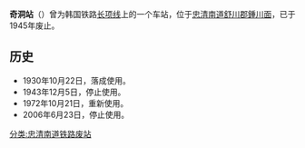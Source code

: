 {{expand|time=2014-07-06T13:46:48+00:00}}
{{unreferenced|time=2014-07-06T13:46:48+00:00}}
{{朝鮮半島車站資訊
|公司色 = black
|文字色 = 
|站名 = 奇洞站
|圖片 = 
|pxl = 
|圖片說明 =
|前一站 = [[板桥站_(忠清南道)|板桥]]
|前一站距離 = 
|後一站距離 = 
|後一站 = [[舒川站|舒川]]
|所屬路線 = [[长项线|长项线]]
|距離 = 
|起點站 = [[天安站|天安]]
|諺文 = 기동역
|朝鮮漢字 = 奇洞驛
|文觀部式 = Gidong-yeok
|馬-賴式 = 
|副站名 = 
|車站編號 = 
|停站路線數 = 
|所屬公司 = [[韩国铁道公社|韩国铁道公社]]
|所在地 =[[忠清南道|忠清南道]][[舒川郡|舒川郡]][[鍾川面|鍾川面]]
|車站構造 = 地面车站
|月台配置 = 
|啟用年月日 =1930年10月22日
|廢站年月日 =2006年6月23日
|上下車人次 = 
|統計年度 = 
|轉車 = 
|備註 = 
|全寬備註 = 
}}

'''奇洞站'''（{{kor|諺=기동역|漢=奇洞驛|羅=Gidong yeok|f=y}}）曾为韩国铁路[[长项线|长项线]]上的一个车站，位于[[忠清南道|忠清南道]][[舒川郡|舒川郡]][[鍾川面|鍾川面]]，已于1945年废止。

== 历史 ==
*1930年10月22日，落成使用。
*1943年12月5日，停止使用。
*1972年10月21日，重新使用。
*2006年6月23日，停止使用。

{{长项线}}

[[分类:忠清南道铁路废站|分类:忠清南道铁路废站]]